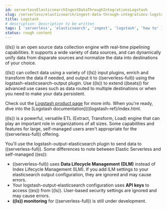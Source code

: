 ```yaml
---
id: serverlessElasticsearchIngestDataThroughIntegrationsLogstash
slug: /serverless/elasticsearch/ingest-data-through-integrations-logstash
title: Logstash
# description: Description to be written
tags: [ 'serverless', 'elasticsearch', 'ingest', 'logstash', 'how to' ]
status: rough content
---
```



<RoughContent />

((ls)) is an open source data collection engine with real-time pipelining capabilities.
It supports a wide variety of data sources, and can dynamically unify data from disparate sources and normalize the data into destinations of your choice. 

((ls)) can collect data using a variety of ((ls)) input plugins, enrich and transform the data if needed, and output it to ((serverless-full)) using the logstash-elasticsearch-output plugin.
Use ((ls)) to extend ((beats)) for advanced use cases such as data routed to multiple destinations or when you need to make your data persistent. 

Check out the [Logstash product page](https://www.elastic.co/logstash) for more info.
When you're ready, dive into the [Logstash documentation](((logstash-ref)/index.html.

<DocCallOut id="ls-serverless-notes" title="Logstash for Elastic Serverless">

((ls)) is a powerful, versatile ETL (Extract, Transform, Load) engine that can play an important role in organizations of all sizes.
Some capabilities and features for large, self-managed users aren't appropriate for the ((serverless-full)) offering.

You'll use the logstash-output-elasticsearch plugin to send data to ((serverless-full)). 
Some differences to note between Elastic Serverless and self-managed ((es)): 

- ((serverless-full)) uses **Data Lifecycle Management (DLM)** instead of Index Lifecycle Management (ILM). If you add ILM settings to your elasticsearch output configuration, they are ignored and may cause errors.
- Your logstash-output-elasticsearch configuration uses **API keys** to access ((es)) from ((ls)). User-based security settings are ignored and may cause errors. 
- **((ls)) monitoring** for ((serverless-full)) is still under development. 

</DocCallOut>